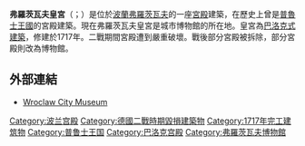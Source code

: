{{unreferenced|time=2015-01-18T06:32:29+00:00}}
'''弗羅茨瓦夫皇宮'''（{{lang-pl|Pałac Królewski}}；{{lang-de|Stadtschloss}}）是位於[[波蘭|波蘭]][[弗羅茨瓦夫|弗羅茨瓦夫]]的一座[[宮殿|宮殿]]建築，在歷史上曾是[[普魯士王國|普魯士王國]]的宮殿建築。現在弗羅茨瓦夫皇宮是城市博物館的所在地。皇宮為[[巴洛克式建築|巴洛克式建築]]，修建於1717年。二戰期間宮殿遭到嚴重破壞。戰後部分宮殿被拆除，部分宮殿則改為博物館。

==外部連結==
* [http://www.muzeum.miejskie.wroclaw.pl/ Wroclaw City Museum] {{Wayback|url=http://www.muzeum.miejskie.wroclaw.pl/ |date=20150104221430 }} {{pl icon}}
{{coord|51|6|27|N|17|1|43|E|source:plwiki_region:PL_type:landmark|display=title}}

[[Category:波兰宫殿|Category:波兰宫殿]]
[[Category:德國二戰時期毀損建築物|Category:德國二戰時期毀損建築物]]
[[Category:1717年完工建筑物|Category:1717年完工建筑物]]
[[Category:普鲁士王国|Category:普鲁士王国]]
[[Category:巴洛克宫殿|Category:巴洛克宫殿]]
[[Category:弗羅茨瓦夫博物館|Category:弗羅茨瓦夫博物館]]